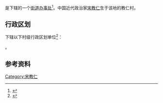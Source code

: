 {{中国乡级行政区|43/07/25/002/000}}

'''{{PAGENAMEBASE}}'''是{{PRC admin/fullname|43/07/25/002/000|3}}下辖的一个[[街道办事处|街道办事处]]<ref>{{PRC admin/ref sgc|{{PRC admin/parent|43/07/25/002/000}}}}</ref>。中国近代政治家[[宋教仁|宋教仁]]生于该地的教仁村。

== 行政区划 ==
{{PAGENAMEBASE}}下辖以下村级行政区划单位<ref>{{PRC admin/ref sgc|43/07/25/002/000}}</ref>：

{{PRC admin/children|43/07/25/002/000}}。

== 参考资料 ==
{{reflist}}

{{湖南行政区划小作品}}
{{PRC admin/navcat|43/07/25/002/000}}

[[Category:宋教仁|Category:宋教仁]]